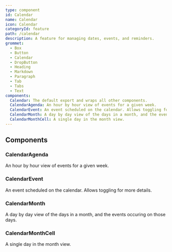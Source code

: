 ```yaml
---
type: component
id: Calendar
name: Calendar
icon: Calendar
categoryId: feature
path: /calendar
description: A feature for managing dates, events, and reminders.
grommet:
  - Box
  - Button
  - Calendar
  - DropButton
  - Heading
  - Markdown
  - Paragraph
  - Tab
  - Tabs
  - Text
components:
  Calendar: The default export and wraps all other components.
  CalendarAgenda: An hour by hour view of events for a given week.
  CalendarEvent: An event scheduled on the calendar. Allows toggling for more details.
  CalendarMonth: A day by day view of the days in a month, and the events occuring on those days.
  CalendarMonthCell: A single day in the month view.
---
```


## Components

### CalendarAgenda

An hour by hour view of events for a given week.

<Preview>
  <CalendarAgenda />
</Preview>

### CalendarEvent

An event scheduled on the calendar. Allows toggling for more details.

<Preview>
  <CalendarEvent />
</Preview>

### CalendarMonth

A day by day view of the days in a month, and the events occuring on those days.

<Preview>
  <CalendarMonth />
</Preview>

### CalendarMonthCell

A single day in the month view.

<Preview>
  <CalendarMonthCell />
</Preview>
